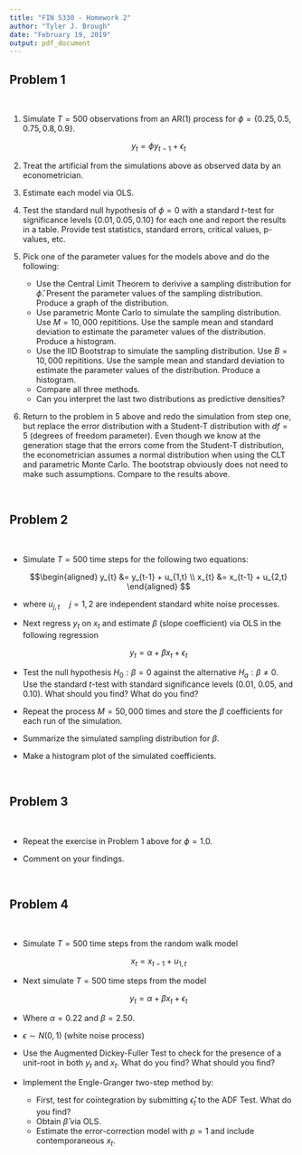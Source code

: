 ```yaml
---
title: "FIN 5330 - Homework 2"
author: "Tyler J. Brough"
date: "February 19, 2019"
output: pdf_document
---
```


## __Problem 1__

<br>

1. Simulate $T = 500$ observations from an AR(1) process for $\phi = \{0.25, 0.5, 0.75, 0.8, 0.9\}$. 

   $$y_{t} = \phi y_{t-1} + \epsilon_{t}$$

2. Treat the artificial from the simulations above as observed data by an econometrician. 

3. Estimate each model via OLS.

4. Test the standard null hypothesis of $\phi = 0$ with a standard $t$-test for significance levels
  $\{0.01, 0.05, 0.10\}$ for each one and report the results in a table. Provide test statistics,
  standard errors, critical values, p-values, etc.

5. Pick one of the parameter values for the models above and do the following: 
    * Use the Central Limit Theorem to derivive a sampling distribution for $\hat{\phi}$. Present
      the parameter values of the sampling distribution. Produce a graph of the distribution.
    * Use parametric Monte Carlo to simulate the sampling distribution. Use $M = 10,000$ repititions.
      Use the sample mean and standard deviation to estimate the parameter values of the distribution.
      Produce a histogram.
    * Use the IID Bootstrap to simulate the sampling distribution. Use $B = 10,000$ repititions. 
      Use the sample mean and standard deviation to estimate the parameter values of the 
      distribution. Produce a histogram.
    * Compare all three methods. 
    * Can you interpret the last two distributions as predictive densities?

6. Return to the problem in 5 above and redo the simulation from step one, but replace the error distribution
   with a Student-T distribution with $df = 5$ (degrees of freedom parameter). Even though we know at the generation
   stage that the errors come from the Student-T distribution, the econometrician assumes a normal distribution when
   using the CLT and parametric Monte Carlo. The bootstrap obviously does not need to make such assumptions. Compare
   to the results above. 

<br>

## __Problem 2__

<br>

- Simulate $T = 500$ time steps for the following two equations:

   $$\begin{aligned} y_{t} &= y_{t-1} + u_{1,t} \\ x_{t} &= x_{t-1} + u_{2,t} \end{aligned} $$

- where $u_{j,t} \quad j = 1,2$ are independent standard white noise processes.

- Next regress $y_{t}$ on $x_{t}$ and estimate $\beta$ (slope coefficient) via OLS in the following regression

   $$y_{t} = \alpha + \beta x_{t} + \epsilon_{t}$$

- Test the null hypothesis $H_{0}: \beta = 0$ against the alternative $H_{a}: \beta \ne 0$. Use the standard $t$-test
  with standard significance levels (0.01, 0.05, and 0.10). What should you find? What do you find?

- Repeat the process $M = 50,000$ times and store the $\beta$ coefficients for each run of the simulation. 

- Summarize the simulated sampling distribution for $\beta$. 

- Make a histogram plot of the simulated coefficients. 

<br>

## __Problem 3__

<br>

- Repeat the exercise in Problem 1 above for $\phi = 1.0$.

- Comment on your findings.

<br>

## __Problem 4__

<br>

- Simulate $T = 500$ time steps from the random walk model 
  
	$$x_{t} = x_{t-1} + u_{1,t}$$

- Next simulate $T = 500$ time steps from the model 

	$$y_{t} = \alpha + \beta x_{t} + \epsilon_{t}$$

- Where $\alpha = 0.22$ and $\beta = 2.50$. 

- $\epsilon \sim N(0,1)$ (white noise process)

- Use the Augmented Dickey-Fuller Test to check for the presence of a unit-root in both $y_{t}$ and $x_{t}$. What do you find? What should
  you find? 

- Implement the Engle-Granger two-step method by:
	- First, test for cointegration by submitting $\hat{\epsilon}_{t}$ to the ADF Test. What do you find?
	- Obtain $\hat{\beta}$ via OLS. 
	- Estimate the error-correction model with $p = 1$ and include contemporaneous $x_{t}$.

